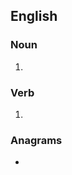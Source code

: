 {{also|deadends|dead ends}}
==English==

===Noun===
{{head|en|noun plural form}}

# {{plural of|dead-end|lang=en}}

===Verb===
{{head|en|verb form}}

# {{en-third-person singular of|dead-end}}

===Anagrams===
* {{anagrams|en|a=adddeens|desanded|saddened}}